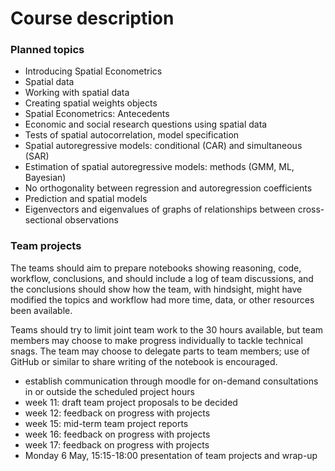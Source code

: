 # Course description {.unnumbered}

### Planned topics

- Introducing Spatial Econometrics
- Spatial data
- Working with spatial data
- Creating spatial weights objects
- Spatial Econometrics: Antecedents
- Economic and social research questions using spatial data
- Tests of spatial autocorrelation, model specification
- Spatial autoregressive models: conditional (CAR) and simultaneous (SAR)
- Estimation of spatial autoregressive models: methods (GMM, ML, Bayesian)
- No orthogonality between regression and autoregression coefficients
- Prediction and spatial models
- Eigenvectors and eigenvalues of graphs of relationships between cross-sectional observations

### Team projects

The teams should aim to prepare notebooks showing reasoning, code, workflow, conclusions, and should include a log of team discussions, and the conclusions should show how the team, with hindsight, might have modified the topics and workflow had more time, data, or other resources been available. 

Teams should try to limit joint team work to the 30 hours available, but team members may choose to make progress individually to tackle technical snags. The team may choose to delegate parts to team members; use of GitHub or similar to share writing of the notebook is encouraged.

- establish communication through moodle for on-demand consultations in or outside the scheduled project hours
- week 11: draft team project proposals to be decided
- week 12: feedback on progress with projects
- week 15: mid-term team project reports
- week 16: feedback on progress with projects
- week 17: feedback on progress with projects
- Monday 6 May, 15:15-18:00 presentation of team projects and wrap-up


